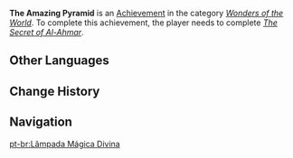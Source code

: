 {{Achievement Infobox
|title        = 
|id           = 81269
|order id     = 1255
|category     = Wonders of the World
|description  = A small step towards hiding the truth.
|requirements = Complete ''[[The Secret of Al-Ahmar]]''.
|primogems    = 5
|tracking     = 
|quest        = Golden Slumber
|hidden       = 1
|type         = Quest
}}
'''The Amazing Pyramid''' is an [[Achievement]] in the category ''[[Wonders of the World]]''. To complete this achievement, the player needs to complete ''[[The Secret of Al-Ahmar]]''.
<!--
==Gameplay Notes==

==Trivia==

==Video Guides==
{{EVT
|video1   = 
|caption1 = 
}}
-->
==Other Languages==
{{Other Languages
|en      = The Amazing Pyramid
|zhs     = 神奇的匹热迷能
|zhs_rm  = Shénqí de Pīrèmí-néng
|zht     = 神奇的匹熱迷能
|zht_rm  = Shénqí de Pīrèmí-néng
|zh_tl   = 
|ja      = 不思議なピラミッドパワー
|ja_rm   = Fushigi-na Piramiddo Pawaa
|ja_tl   = Miraculous Pyramid Power
|ko      = 신기한 피라미드 에너지
|ko_rm   = Singihan Piramideu Eneoji
|ko_tl   = Miraculous Pyramid Energy
|es      = El misterioso poder de las pirámides
|es_tl   = The Mysterious Power of the Pyramids
|fr      = La lampe magique divine
|fr_tl   = The Divine Magic Lamp
|ru      = Таинственная сила пирамид
|ru_tl   = Secret Pyramid Power
|th      = ตะเกียงวิเศษศักดิ์สิทธิ์
|th_rm   = 
|th_tl   = 
|vi      = Tháp Năng Lượng Thần Kỳ
|vi_tl   = 
|de      = Die erstaunliche Pyramide
|de_tl   = The Astonishing Pyramid
|id      = Piramida Maha Agung
|id_tl   = The Divine Pyramid
|pt      = Lâmpada Mágica Divina
|pt_tl   = 
|tr      = İnanılmaz Piramit
|tr_tl   = 
|it      = La piramide fantastica
|it_tl   = 
}}

==Change History==
{{Change History|3.1}}
<!--
==References==
{{Reflist}}
-->
==Navigation==
{{Achievement Navbox}}

[[pt-br:Lâmpada Mágica Divina]]